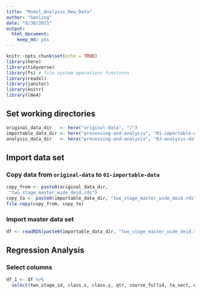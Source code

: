```yaml
---
title: "Model_Analysis_New_Data"
author: "Ganling"
date: "8/30/2021"
output: 
  html_document:
    keep_md: yes
---
```

```r
knitr::opts_chunk$set(echo = TRUE)
library(here)
library(tidyverse)
library(fs) # file system operations functions
library(readxl)
library(janitor)
library(knitr)
library(lme4)
```
## Set working directories
```r
original_data_dir   <- here("original-data", "/")
importable_data_dir <- here("processing-and-analysis", "01-importable-data", "/")
analysis_data_dir   <- here("processing-and-analysis", "03-analysis-data", "/")
```

## Import data set
### Copy data from `original-data` to `01-importable-data`
```r
copy_from <- paste0(original_data_dir, 
 "two_stage_master_wide_deid.rds")
copy_to <- paste0(importable_data_dir, "two_stage_master_wide_deid.rds")
file.copy(copy_from, copy_to)
```
### Import master data set
```r
df <- readRDS(paste0(importable_data_dir, "two_stage_master_wide_deid.rds"))
```
## Regression Analysis
### Select columns
```r
df_1 <- df %>%
  select(two_stage_id, class.x, class.y, qtr, course_fullid, ta_sect, exp, exam1_c, exam2_c, final_c, sex_id, urm_id, eop_id, fgn_id)
```










